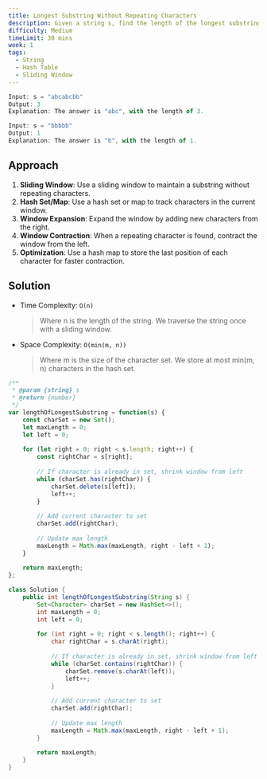 ```yaml
---
title: Longest Substring Without Repeating Characters
description: Given a string s, find the length of the longest substring without repeating characters.
difficulty: Medium
timeLimit: 30 mins
week: 1
tags:
  - String
  - Hash Table
  - Sliding Window
---
```


```js title="Example"
Input: s = "abcabcbb"
Output: 3
Explanation: The answer is "abc", with the length of 3.

Input: s = "bbbbb"
Output: 1
Explanation: The answer is "b", with the length of 1.
```

## Approach

1. **Sliding Window**: Use a sliding window to maintain a substring without repeating characters.
2. **Hash Set/Map**: Use a hash set or map to track characters in the current window.
3. **Window Expansion**: Expand the window by adding new characters from the right.
4. **Window Contraction**: When a repeating character is found, contract the window from the left.
5. **Optimization**: Use a hash map to store the last position of each character for faster contraction.

## Solution

- Time Complexity: `O(n)`
  > Where n is the length of the string. We traverse the string once with a sliding window.
- Space Complexity: `O(min(m, n))`
  > Where m is the size of the character set. We store at most min(m, n) characters in the hash set.

```js tab="JavaScript"
/**
 * @param {string} s
 * @return {number}
 */
var lengthOfLongestSubstring = function(s) {
    const charSet = new Set();
    let maxLength = 0;
    let left = 0;
    
    for (let right = 0; right < s.length; right++) {
        const rightChar = s[right];
        
        // If character is already in set, shrink window from left
        while (charSet.has(rightChar)) {
            charSet.delete(s[left]);
            left++;
        }
        
        // Add current character to set
        charSet.add(rightChar);
        
        // Update max length
        maxLength = Math.max(maxLength, right - left + 1);
    }
    
    return maxLength;
};
```

```java tab="Java"
class Solution {
    public int lengthOfLongestSubstring(String s) {
        Set<Character> charSet = new HashSet<>();
        int maxLength = 0;
        int left = 0;
        
        for (int right = 0; right < s.length(); right++) {
            char rightChar = s.charAt(right);
            
            // If character is already in set, shrink window from left
            while (charSet.contains(rightChar)) {
                charSet.remove(s.charAt(left));
                left++;
            }
            
            // Add current character to set
            charSet.add(rightChar);
            
            // Update max length
            maxLength = Math.max(maxLength, right - left + 1);
        }
        
        return maxLength;
    }
}
```

